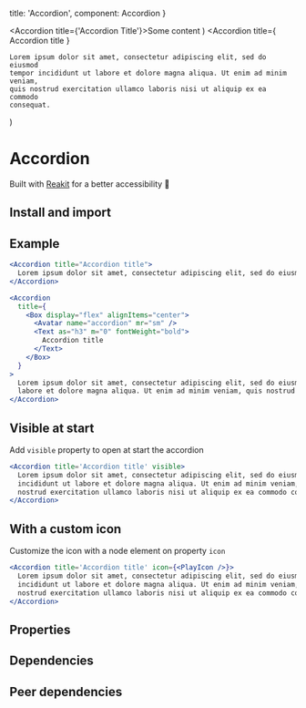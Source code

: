 
<Meta title='Accordion' component={Accordion} />

  title: 'Accordion',
  component: Accordion
}

  <Accordion title={'Accordion Title'}>Some content</Accordion>
)
  <Accordion
    title={
      <Box display='flex' alignItems='center'>
        <Avatar name='accordion' mr='sm' />
        <Text as='h3' m='0' fontWeight='bold'>
          Accordion title
        </Text>
      </Box>
    }
  >
    Lorem ipsum dolor sit amet, consectetur adipiscing elit, sed do eiusmod
    tempor incididunt ut labore et dolore magna aliqua. Ut enim ad minim veniam,
    quis nostrud exercitation ullamco laboris nisi ut aliquip ex ea commodo
    consequat.
  </Accordion>
)

# Accordion

Built with [Reakit](https://reakit.io/docs/disclosure/) for a better accessibility 🌈

## Install and import

## Example

```jsx
<Accordion title="Accordion title">
  Lorem ipsum dolor sit amet, consectetur adipiscing elit, sed do eiusmod tempor incididunt ut labore et dolore magna aliqua. Ut enim ad minim veniam, quis nostrud exercitation ullamco laboris nisi ut aliquip ex ea commodo consequat.
</Accordion>

<Accordion
  title={
    <Box display="flex" alignItems="center">
      <Avatar name="accordion" mr="sm" />
      <Text as="h3" m="0" fontWeight="bold">
        Accordion title
      </Text>
    </Box>
  }
>
  Lorem ipsum dolor sit amet, consectetur adipiscing elit, sed do eiusmod tempor incididunt ut
  labore et dolore magna aliqua. Ut enim ad minim veniam, quis nostrud exercitation ullamco laboris nisi ut aliquip ex ea commodo consequat.
</Accordion>
```

## Visible at start

Add `visible` property to open at start the accordion

```jsx
<Accordion title='Accordion title' visible>
  Lorem ipsum dolor sit amet, consectetur adipiscing elit, sed do eiusmod tempor
  incididunt ut labore et dolore magna aliqua. Ut enim ad minim veniam, quis
  nostrud exercitation ullamco laboris nisi ut aliquip ex ea commodo consequat.
</Accordion>
```

## With a custom icon

Customize the icon with a node element on property `icon`

```jsx
<Accordion title='Accordion title' icon={<PlayIcon />}>
  Lorem ipsum dolor sit amet, consectetur adipiscing elit, sed do eiusmod tempor
  incididunt ut labore et dolore magna aliqua. Ut enim ad minim veniam, quis
  nostrud exercitation ullamco laboris nisi ut aliquip ex ea commodo consequat.
</Accordion>
```

## Properties

<props propTypes={props.propTypes.Accordion} />

## Dependencies

<dependencies dependencies={dependencies} />

## Peer dependencies

<dependencies dependencies={peerDependencies} />
